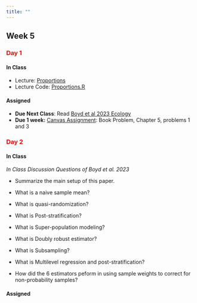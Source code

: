 ```yaml
---
title: ""
---
```


## Week 5

### [Day 1]{style="color:red;"}

#### **In Class**

- Lecture: <a href="/FW552/Proportions.qmd">Proportions</a> 
- Lecture Code: <a href="/FW552/Proportions.R">Proportions.R</a>


#### **Assigned**

- **Due Next Class**: Read <a href="/readings552/Boyd et al 2023 Ecology.pdf">Boyd et al 2023 Ecology </a>
- **Due 1 week:** [Canvas Assignment](https://colostate.instructure.com/courses/212614/assignments/2821522): Book Problem, Chapter 5, problems 1 and 3

### [Day 2]{style="color:red;"}

#### **In Class**

*In Class Discussion Questions of Boyd et al. 2023*

- Summarize the main setup of this paper.
 
- What is a naive sample mean?

- What is quasi-randomization?
 
- What is Post-stratification?

- What is Super-population modeling?

- What is Doubly robust estimator?

- What is Subsampling?

- What is Multilevel regression and post-stratification?

- How did the 6 estimators peform in using sample weights to correct for non-probability samples?

#### **Assigned** 

<!-- - **Due 1 Week:** [Canvas Assignment](https://colostate.instructure.com/courses/212614/assignments/2818141): Book Problem, Chapter 4, problem 1 and Class Problem -->

